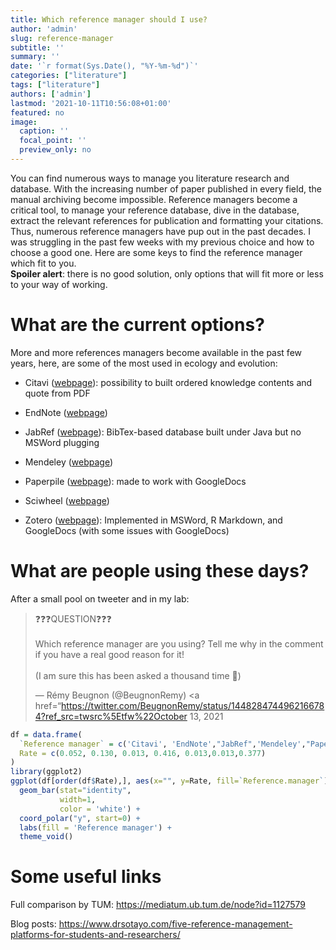 ```yaml
---
title: Which reference manager should I use? 
author: 'admin'
slug: reference-manager
subtitle: ''
summary: ''
date: '`r format(Sys.Date(), "%Y-%m-%d")`'
categories: ["literature"]
tags: ["literature"]
authors: ['admin']
lastmod: '2021-10-11T10:56:08+01:00'
featured: no
image:
  caption: ''
  focal_point: ''
  preview_only: no
---
```


You can find numerous ways to manage you literature research and database. With the increasing number of paper published in every field, the manual archiving become impossible. Reference managers become a critical tool, to manage your reference database, dive in the database, extract the relevant references for publication and formatting your citations. Thus, numerous reference managers have pup out in the past decades. I was struggling in the past few weeks with my previous choice and how to choose a good one. Here are some keys to find the reference manager which fit to you.\
**Spoiler alert**: there is no good solution, only options that will fit more or less to your way of working.

# What are the current options?

More and more references managers become available in the past few years, here, are some of the most used in ecology and evolution:

-   Citavi ([webpage](https://www.citavi.com/en)): possibility to built ordered knowledge contents and quote from PDF

-   EndNote ([webpage](https://endnote.com/))

-   JabRef ([webpage](https://www.jabref.org/)): BibTex-based database built under Java but no MSWord plugging

-   Mendeley ([webpage](https://www.mendeley.com/))

-   Paperpile ([webpage](https://paperpile.com/)): made to work with GoogleDocs

-   Sciwheel ([webpage](https://sciwheel.com/?lg))

-   Zotero ([webpage](https://www.zotero.org/)): Implemented in MSWord, R Markdown, and GoogleDocs (with some issues with GoogleDocs)

# What are people using these days?

After a small pool on tweeter and in my lab:

<blockquote class="twitter-tweet">

<p lang="en" dir="ltr">

❓❓❓QUESTION❓❓❓<br><br>Which reference manager are you using? Tell me why in the comment if you have a real good reason for it! <br><br>(I am sure this has been asked a thousand time 🤔)

</p>

--- Rémy Beugnon (@BeugnonRemy) \<a href="<https://twitter.com/BeugnonRemy/status/1448284744962166784?ref_src=twsrc%5Etfw%22October> 13, 2021</a>

</blockquote>

```{=html}
<script async src="https://platform.twitter.com/widgets.js" 
charset="utf-8"></script>
```
```r
df = data.frame(
  `Reference manager` = c('Citavi', 'EndNote',"JabRef",'Mendeley',"Paperpile",'Sciwheel','Zotero'),
  Rate = c(0.052, 0.130, 0.013, 0.416, 0.013,0.013,0.377)
)
library(ggplot2)
ggplot(df[order(df$Rate),], aes(x="", y=Rate, fill=`Reference.manager`)) +
  geom_bar(stat="identity", 
           width=1,
           color = 'white') +
  coord_polar("y", start=0) + 
  labs(fill = 'Reference manager') + 
  theme_void()
```

# Some useful links

Full comparison by TUM: <https://mediatum.ub.tum.de/node?id=1127579>

Blog posts: <https://www.drsotayo.com/five-reference-management-platforms-for-students-and-researchers/>
